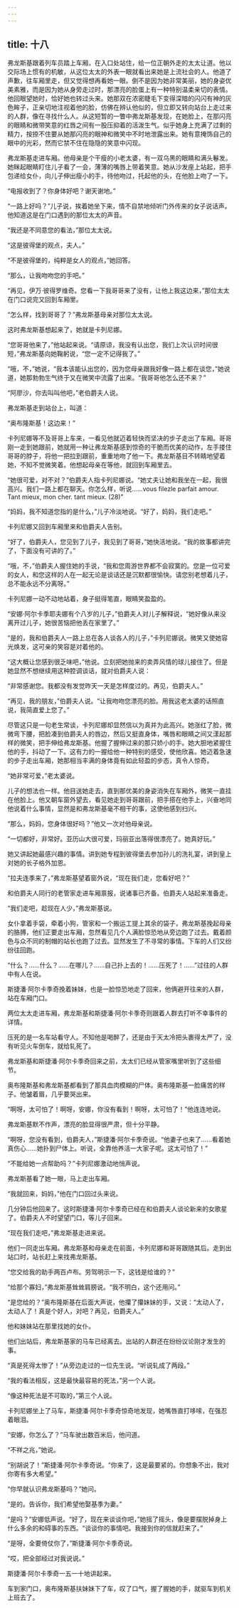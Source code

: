 ```yaml
---
---
---
```

title: 十八
---




弗龙斯基跟着列车员踏上车厢，在入口处站住，给一位正朝外走的太太让道。他以交际场上惯有的机敏，从这位太太的外表一眼就看出来她是上流社会的人。他道了声歉，往车厢里走，但又觉得想再看她一眼。倒不是因为她非常美丽，她的身姿优美素雅，而是因为她从身旁走过时，那漂亮的脸蛋上有一种特别温柔亲切的表情。他回眼望她时，恰好她也转过头来。她那双在浓密睫毛下变得深暗的闪闪有神的灰色眸子，正亲切地注视着他的脸，仿佛在辨认他似的，但立即又转向站台上走过来的人群，像在寻找什么人。从这短暂的一瞥中弗龙斯基发现，在她脸上，在那闪亮的眼睛和微带笑意的红唇之间有一股压抑着的活泼生气。似乎她身上充满了过剩的精力，按捺不住要从她那闪亮的眼神和微笑中不时地泄露出来。她有意掩饰自己的眼中的光彩，然而它禁不住在隐隐的笑意中闪现。

弗龙斯基走进车厢。他母亲是个干瘦的小老太婆，有一双乌黑的眼睛和满头鬈发。她眯起眼睛盯住儿子看了一会，薄薄的嘴唇上带着笑意。她从沙发座上站起，把手包递给女仆，向儿子伸出瘦小的手，待他吻过，托起他的头，在他脸上吻了一下。

“电报收到了？你身体好吧？谢天谢地。”

“一路上好吗？”儿子说，挨着她坐下来，情不自禁地倾听门外传来的女子说话声。他知道这是在门口遇到的那位太太的声音。

“我还是不同意您的看法，”那位太太说。

“这是彼得堡的观点，夫人。”

“不是彼得堡的，纯粹是女人的观点，”她回答。

“那么，让我吻吻您的手吧。”

“再见，伊万·彼得罗维奇。您看一下我哥哥来了没有，让他上我这边来，”那位太太在门口说完又回到车厢里。

“怎么样，找到哥哥了？”弗龙斯基母亲对那位太太说。

这时弗龙斯基想起来了，她就是卡列尼娜。

“您哥哥他来了，”他站起来说。“请原谅，我没有认出您，我们上次认识时间很短，”弗龙斯基向她鞠躬说，“您一定不记得我了。”

“哦，不，”她说，“我本该能认出您的，因为您母亲跟我好像一路上都在谈您，”她说道，她那勃勃生气终于又在微笑中流露了出来。“我哥哥他怎么还不来？”

“阿廖沙，你去叫叫他吧，”老伯爵夫人说。

弗龙斯基走到站台上，叫道：

“奥布隆斯基！这边来！”

卡列尼娜等不及哥哥上车来，一看见他就迈着轻快而坚决的步子走出了车厢。哥哥刚一走到她跟前，她就用一种让弗龙斯基感到惊奇的干脆而优美的动作，左手搂住哥哥的脖子，将他一把拉到跟前，重重地吻了他一下。弗龙斯基目不转睛地望着她，不知不觉微笑着。他想起母亲在等他，就回到车厢里去。

“她很可爱，对不对？”伯爵夫人指卡列尼娜说。“她丈夫让她和我坐在一起，我很高兴。我们一路上都在聊天。你怎么样，听说……vous filezle parfait amour. Tant mieux, mon cher. tant mieux. (28)”

“妈妈，我不知道您指的是什么，”儿子冷淡地说。“好了，妈妈，我们走吧。”

卡列尼娜又回到车厢里来和伯爵夫人告别。

“好了，伯爵夫人，您见到了儿子，我见到了哥哥，”她快活地说。“我的故事都讲完了，下面没有可讲的了。”

“哦，不，”伯爵夫人握住她的手说，“我和您周游世界都不会寂寞的。您是一位可爱的女人，和您这样的人在一起无论是谈话还是沉默都很愉快。请您别老想着儿子，总不能永远不分离呀。”

卡列尼娜一动不动地站着，身子挺得笔直，眼睛笑盈盈的。

“安娜·阿尔卡季耶夫娜有个八岁的儿子，”伯爵夫人对儿子解释说，“她好像从来没离开过儿子，她很苦恼把他丢在家里了。”

“是的，我和伯爵夫人一路上总在各人谈各人的儿子，”卡列尼娜说。微笑又使她容光焕发，这可亲的笑容是对着他的。

“这大概让您感到很乏味吧，”他说。立刻把她抛来的卖弄风情的球儿接住了。但是她显然不想继续用这种腔调谈话，就对伯爵夫人说：

“非常感谢您。我都没有发觉昨天一天是怎样度过的。再见，伯爵夫人。”

“再见，我的朋友，”伯爵夫人说。“让我吻吻您漂亮的脸。用我这老太婆的话照直说，我简直爱上您了。”

尽管这只是一句老生常谈，卡列尼娜却显然信以为真并为此高兴。她涨红了脸，微微弯下腰，把脸凑到伯爵夫人的唇边，然后又挺直身体，嘴唇和眼睛之间又漾起那样的微笑，把手伸给弗龙斯基。他握了握伸过来的那只娇小的手。她大胆地紧握住他的手，抖动了一下。这有力的一握给他一种特别的感受，使他欣喜。她迈着急速的步子走出车厢，她那相当丰满的身体竟有如此轻盈的步态，真令人惊奇。

“她非常可爱，”老太婆说。

儿子的想法也一样。他目送她走去，直到那优美的身姿消失在车厢外，微笑一直挂在他脸上。他又朝车窗外望去，看见她走到哥哥跟前，把手搭在他手上，兴奋地同他说着什么事情，显然是和弗龙斯基毫不相干的事，这使他感到扫兴。

“那么，妈妈，您身体很好吗？”他又一次对他母亲说。

“一切都好，非常好。亚历山大很可爱，玛丽亚出落得很漂亮了。她真好玩。”

她又讲起她最感兴趣的事情。讲到她专程到彼得堡去参加孙儿的洗礼宴，讲到皇上对她的长子格外加恩。

“拉夫连季来了，”弗龙斯基望着窗外说，“现在我们走，您看好吧？”

和伯爵夫人同行的老管家走进车厢禀报，说诸事已齐备。伯爵夫人站起来准备走。

“我们走吧，趁现在人少，”弗龙斯基说。

女仆拿着手袋，牵着小狗，管家和一个搬运工提上其余的袋子，弗龙斯基挽起母亲的胳膊，他们正要走出车厢，忽然看见几个人满脸惊恐地从旁边跑了过去。戴着颜色与众不同的制帽的站长也跑了过去。显然发生了不寻常的事情。下车的人们又纷纷往回跑。

“什么？……什么？……在哪儿？……自己扑上去的！……压死了！……”过往的人群中有人在说。

斯捷潘·阿尔卡季奇挽着妹妹，也是一脸惊恐地走了回来，他俩避开往来的人群，站在车厢门口。

两位太太走进车厢，弗龙斯基和斯捷潘·阿尔卡季奇则跟着人群去打听不幸事件的详情。

压死的是一名车站看守人。不知他是喝醉了，还是由于天太冷把头裹得太严了，没有听见火车倒车，就给轧死了。

弗龙斯基和斯捷潘·阿尔卡季奇回来之前，太太们已经从管家嘴里听到了这些细节。

奥布隆斯基和弗龙斯基都看到了那具血肉模糊的尸体。奥布隆斯基一脸痛苦的样子。他皱着眉，几乎要哭出来。

“啊呀，太可怕了！啊呀，安娜，你没有看到！啊呀，太可怕了！”他连连地说。

弗龙斯基默不作声，漂亮的脸显得很严肃，但十分平静。

“啊呀，您没有看到，伯爵夫人，”斯捷潘·阿尔卡季奇说。“他妻子也来了……看着她真伤心……她扑到尸体上。听说，全靠他养活一大家子呢。这太可怕了！”

“不能给她一点帮助吗？”卡列尼娜激动地悄声说。

弗龙斯基看了她一眼，马上走出车厢。

“我就回来，妈妈，”他在门口回过头来说。

几分钟后他回来了。这时斯捷潘·阿尔卡季奇已经在和伯爵夫人谈论新来的女歌星了。伯爵夫人不时望望门口，等儿子回来。

“现在我们走吧，”弗龙斯基走进来说。

他们一同走出车厢。弗龙斯基和母亲走在前面，卡列尼娜和哥哥跟随其后。走到出站口时，站长赶上来找弗龙斯基。

“您交给我的助手两百卢布。劳驾明示一下，这钱是给谁的？”

“给那个寡妇，”弗龙斯基耸耸肩膀说。“我不明白，这个还用问。”

“是您给的？”奥布隆斯基在后面大声说，他攥了攥妹妹的手，又说：“太动人了，太动人了！真是个好人，对吧？再见，伯爵夫人。”

他和妹妹站在那里找她的女仆。

他们出站后，弗龙斯基家的马车已经离去。出站的人群还在纷纷议论刚才发生的事。

“真是死得太惨了！”从旁边走过的一位先生说。“听说轧成了两段。”

“我的看法相反，这是最快最容易的死法，”另一个人说。

“像这种死法是不可取的，”第三个人说。

卡列尼娜坐上了马车，斯捷潘·阿尔卡季奇惊奇地发现，她嘴唇直打哆嗦，在强忍着眼泪。

“安娜，你怎么了？”马车驶出数百米后，他问道。

“不祥之兆，”她说。

“别胡说了！”斯捷潘·阿尔卡季奇说。“你来了，这是最要紧的。你想象不出，我对你寄有多大希望。”

“你早就认识弗龙斯基吗？”她问。

“是的。告诉你，我们希望他娶基季为妻。”

“是吗？”安娜低声说。“好了，现在来谈谈你吧，”她摇了摇头，像是要摆脱掉身上什么多余的和碍事的东西。“谈谈你的事情吧。我接到你的信就赶来了。”

“是呀，全要倚仗你了，”斯捷潘·阿尔卡季奇说。

“哎，把全部经过对我说说。”

斯捷潘·阿尔卡季奇一五一十地讲起来。

车到家门口，奥布隆斯基扶妹妹下了车，叹了口气，握了握她的手，就驱车到机关上班去了。